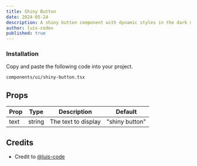 ```yaml
---
title: Shiny Button
date: 2024-05-24
description: A shiny button component with dynamic styles in the dark mode or light mode.
author: luis-codex
published: true
---
```


<ComponentPreview name="shiny-button-demo" />

<Steps>

### Installation

Copy and paste the following code into your project.

```text
components/ui/shiny-button.tsx
```

<ComponentSource name="shiny-button" />

</Steps>

## Props

| Prop | Type   | Description         | Default        |
| ---- | ------ | ------------------- | -------------- |
| text | string | The text to display | "shiny button" |

## Credits

- Credit to [@luis-code](https://luis-code.vercel.app/)
